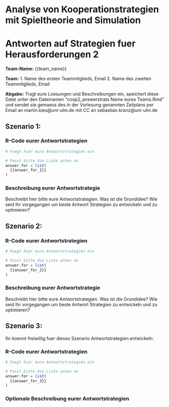 Analyse von Kooperationstrategien mit Spieltheorie and Simulation
========================================================================
Antworten auf Strategien fuer Herausforderungen 2
========================================================================

**Team-Name:** {{team_name}}

**Team:**
  1. Name des ersten Teammitglieds, Email
  2. Name des zweiten Teammitglieds, Email
  

**Abgabe:** Tragt eure Loesungen und Beschreibungen ein, speichert diese Datei unter den Dateinamen "coop2_answerstrats Name eures Teams.Rmd" und sendet sie gemaess des in der Vorlesung genannten Zeitplans per Email an martin.kies@uni-ulm.de mit CC an sebastian.kranz@uni-ulm.de

Szenario 1:
-------------------------------------------------------------------

### R-Code eurer Antwortstrategien
```r
# Fuegt hier eure Antwortstrategien ein


```


```r
# Passt bitte die Liste unten an
answer.for = list(
  {{answer_for_1}}
)

```

### Beschreibung eurer Antwortstrategie

Beschreibt hier bitte eure Antwortstrategien. Was ist die Grundidee? Wie seid Ihr vorgegangen um beste Antwort Strategien zu entwickeln und zu optimieren?


Szenario 2:
-------------------------------------------------------------------

### R-Code eurer Antwortstrategien
```r
# Fuegt hier eure Antwortstrategien ein


```


```r
# Passt bitte die Liste unten an
answer.for = list(
  {{answer_for_2}}
)

```

### Beschreibung eurer Antwortstrategie

Beschreibt hier bitte eure Antwortstrategien. Was ist die Grundidee? Wie seid Ihr vorgegangen um beste Antwort Strategien zu entwickeln und zu optimieren?


Szenario 3:
-------------------------------------------------------------------

Ihr koennt freiwillig fuer dieses Szenario Antwortstrategien entwickeln.

### R-Code eurer Antwortstrategien
```r
# Fuegt hier eure Antwortstrategien ein


```


```r
# Passt bitte die Liste unten an
answer.for = list(
  {{answer_for_3}}
)

```

### Optionale Beschreibung eurer Antwortstrategien

 
